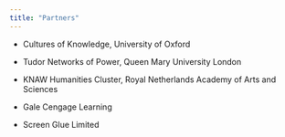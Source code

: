 ```yaml
---
title: "Partners"
---
```


-   Cultures of Knowledge, University of Oxford

-   Tudor Networks of Power, Queen Mary University London

-   KNAW Humanities Cluster, Royal Netherlands Academy of Arts and Sciences

-   Gale Cengage Learning

-   Screen Glue Limited
